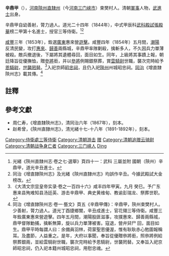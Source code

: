 '''辛鼎甲'''（{{bd|？||1854年||Xin辛}}），[[河南|河南]][[陝州直隸州|陝州直隸州]]（今[[河南|河南]][[三门峡市|三门峡市]]）束樊村人。清朝[[軍事|軍事]]人物，[[武進士|武進士]]出身。

辛鼎甲自幼善射，膂力過人。道光二十四年（1844年），中式甲辰科[[武科|武科]][[殿試|殿試]][[張殿華|張殿華]]榜二甲第十名進士，授官三等侍衛。<ref>光緒《陝州直隸州志·卷之七·選舉》頁四十一：武科 三屬並附 國朝（陝州）辛鼎甲，道光辛丑進士。</ref><ref>同治《增直隸陝州志》及光緒《陝州直隸州志》均誤作辛丑。今據武殿試大金榜改。</ref>

[[咸豐|咸豐]]三年（1853年），銓選[[廣東|廣東]]惠來營[[遊擊|遊擊]]。咸豐四年（1854年）五月間，[[潮陽|潮陽]]反清民變，攻打[[惠來|惠來]]、[[歸善|歸善]]兩縣城，辛鼎甲率隊剿殺，擒斬多人，不久因兵力單薄被殺。敵兵撤退後，下屬將其遺體尋回，面目如生。同年，上級將其事蹟上報，朝廷降旨從優撫恤，贈[[參將|參將]]銜，并以[[參將|參將]]例賜銀祭葬，賞[[雲騎尉|雲騎尉]]世職，襲次完時給予[[恩騎尉|恩騎尉]]，[[世襲罔替|世襲罔替]]。<ref>《大清文宗显皇帝实录·卷之一百四十六》咸丰四年甲寅。九月 癸巳。予广东惠来县殉难知县汤廷英、游击辛鼎甲、典史黄维甸、教谕彭瑞龙、祭葬世职。</ref>入祀京師[[昭忠祠|昭忠祠]]，且仍入祀[[陝州|陝州]]州城昭忠祠。[[同治|同治]]《增直隸陝州志》載其傳。<ref>同治《增直隸陝州志·卷一·藝文》頁五《辛鼎甲傳》：辛鼎甲，陝州束樊村人。少善射，膂力過人。道光丁酉捷鄉闈，辛丑成進士，官花翎三等侍衛。咸豐三年銓廣東惠來營遊擊。四年五月間，潮陽股匪滋事，攻撲惠來、歸善兩縣城，鼎甲督隊勦捕，擒斬無算，旋以兵力單薄被害。寇退，營弁舁尸<!---原文寫作此--->回，面目如生。鼎甲平時每謂人曰：余備員羽林，荷蒙聖恩優渥，惟有耿耿赤心勉圖報稱耳。及盡節，人益重之。是年，大府以事聞，奉旨從優贈叅將銜，照叅將例給祭葬銀兩，並給雲騎尉世職，襲次完時給予恩騎尉，世襲罔替。又奉旨入祀京師昭忠祠，仍入祀本籍州城昭忠祠，用慰忠魂。</ref>

==註釋==
{{reflist}}

==參考文獻==
*周仁寿，《增直隸陝州志》，清同治六年（1867年），刻本。
*赵希曾，《陝州直隸州志》，清光緒十七-十八年（1891-1892年），刻本。


{{道光二十四年甲辰科武殿試金榜}}
{{DEFAULTSORT:Xin辛}}
[[Category:侍衛處三等侍衛|Category:侍衛處三等侍衛]]
[[Category:清朝游击|Category:清朝游击]]
[[Category:清朝參將|赠]]
[[Category:清朝追赠云骑尉|Category:清朝追赠云骑尉]]
[[Category:清朝战争身亡者|Category:清朝战争身亡者]]
[[Category:三门峡人|Category:三门峡人]]
[[Category:辛姓|Ding]]